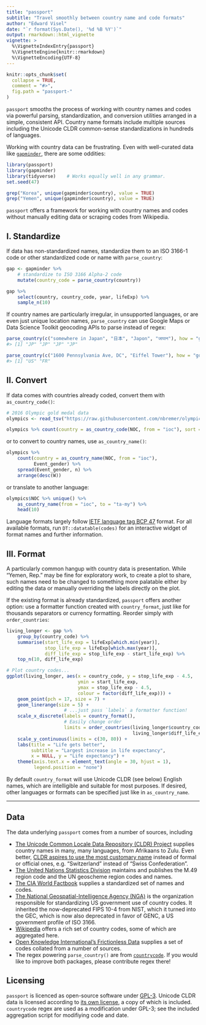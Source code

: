 ```yaml
---
title: "passport"
subtitle: "Travel smoothly between country name and code formats"
author: "Edward Visel"
date: "`r format(Sys.Date(), '%d %B %Y')`"
output: rmarkdown::html_vignette
vignette: >
  %\VignetteIndexEntry{passport}
  %\VignetteEngine{knitr::rmarkdown}
  %\VignetteEncoding{UTF-8}
---
```


<!-- passport.md is generated from README.Rmd. Please edit that file -->

```r
knitr::opts_chunk$set(
  collapse = TRUE,
  comment = "#>",
  fig.path = "passport-"
)
```

`passport` smooths the process of working with country names and codes via
powerful parsing, standardization, and conversion utilities arranged in a
simple, consistent API. Country name formats include multiple sources including
the Unicode CLDR common-sense standardizations in hundreds of languages.

Working with country data can be frustrating. Even with well-curated data like 
[`gapminder`](https://github.com/jennybc/gapminder), there are some oddities:

```r
library(passport)
library(gapminder)
library(tidyverse)    # Works equally well in any grammar.
set.seed(47)

grep("Korea", unique(gapminder$country), value = TRUE)
grep("Yemen", unique(gapminder$country), value = TRUE)
```

`passport` offers a framework for working with country names and codes without 
manually editing data or scraping codes from Wikipedia.


## I. Standardize

If data has non-standardized names, standardize them to an ISO 3166-1 code 
or other standardized code or name with `parse_country`:

```r
gap <- gapminder %>% 
    # standardize to ISO 3166 Alpha-2 code
    mutate(country_code = parse_country(country))

gap %>%
    select(country, country_code, year, lifeExp) %>%
    sample_n(10)
```

If country names are particularly irregular, in unsupported languages, or are 
even just unique location names, `parse_country` can use Google Maps or Data 
Science Toolkit geocoding APIs to parse instead of regex:

```r
parse_country(c("somewhere in Japan", "日本", "Japon", "जापान"), how = "google")
#> [1] "JP" "JP" "JP" "JP"

parse_country(c("1600 Pennsylvania Ave, DC", "Eiffel Tower"), how = "google")
#> [1] "US" "FR"
```


## II. Convert

If data comes with countries already coded, convert them with 
`as_country_code()`:

```r
# 2016 Olympic gold medal data
olympics <- read_tsv("https://raw.githubusercontent.com/nbremer/olympicfeathers/gh-pages/data/raw%20medal%20data/Rio%202016%20gold%20medal%20winners.txt")

olympics %>% count(country = as_country_code(NOC, from = "ioc"), sort = TRUE)
```

or to convert to country names, use `as_country_name()`:

```r
olympics %>% 
    count(country = as_country_name(NOC, from = "ioc"), 
          Event_gender) %>% 
    spread(Event_gender, n) %>% 
    arrange(desc(W))
```

or translate to another language:

```r
olympics$NOC %>% unique() %>% 
    as_country_name(from = "ioc", to = "ta-my") %>% 
    head(10)
```

Language formats largely follow [IETF language tag BCP
47](https://en.wikipedia.org/wiki/IETF_language_tag) format. For all available
formats, run `DT::datatable(codes)` for an interactive widget of format names
and further information.

## III. Format

A particularly common hangup with country data is presentation. While 
"Yemen, Rep." may be fine for exploratory work, to create a plot to share, 
such names need to be changed to something more palatable either by editing 
the data or manually overriding the labels directly on the plot.

If the existing format is already standardized, `passport` offers another 
option: use a formatter function created with `country_format`, just like for 
thousands separators or currency formatting. Reorder simply with 
`order_countries`:

```r
living_longer <- gap %>% 
    group_by(country_code) %>% 
    summarise(start_life_exp = lifeExp[which.min(year)], 
              stop_life_exp = lifeExp[which.max(year)], 
              diff_life_exp = stop_life_exp - start_life_exp) %>% 
    top_n(10, diff_life_exp) 

# Plot country codes...
ggplot(living_longer, aes(x = country_code, y = stop_life_exp - 4.5,
                          ymin = start_life_exp, 
                          ymax = stop_life_exp - 4.5, 
                          colour = factor(diff_life_exp))) + 
    geom_point(pch = 17, size = 7) + 
    geom_linerange(size = 5) + 
                     # ...just pass `labels` a formatter function!
    scale_x_discrete(labels = country_format(),
                     # Easily change order
                     limits = order_countries(living_longer$country_code, 
                                              living_longer$diff_life_exp)) + 
    scale_y_continuous(limits = c(30, 80)) + 
    labs(title = "Life gets better",
         subtitle = "Largest increase in life expectancy",
         x = NULL, y = "Life expectancy") + 
    theme(axis.text.x = element_text(angle = 30, hjust = 1), 
          legend.position = "none")
```

By default `country_format` will use Unicode CLDR (see below) English names, 
which are intelligible and suitable for most purposes. If desired, other 
languages or formats can be specified just like in `as_country_name`.

---


## Data

The data underlying `passport` comes from a number of sources, including

- [The Unicode Common Locale Data Repository (CLDR)
Project](http://cldr.unicode.org/) supplies country names in many, many
languages, from Afrikaans to Zulu. Even better, [CLDR aspires to use the most
customary name](http://cldr.unicode.org/translation/country-names) instead of
formal or official ones, e.g. "Switzerland" instead of "Swiss Confederation".
- [The United Nations Statistics 
Division](https://unstats.un.org/unsd/methodology/m49/overview/) maintains and 
publishes the M.49 region code and the UN geoscheme region codes and names.
- [The CIA World 
Factbook](https://www.cia.gov/library/publications/the-world-factbook/index.html)
supplies a standardized set of names and codes. 
- [The National Geospatial-Intelligence Agency 
(NGA)](http://geonames.nga.mil/gns/html/countrycodes.html) is the organization 
responsible for standardizing US government use of country codes. It inherited 
the now-deprecated FIPS 10-4 from NIST, which it turned into the GEC, which is 
now also deprecated in favor of GENC, a US government profile of ISO 3166.
- [Wikipedia](https://en.wikipedia.org/wiki/Category:Lists_of_country_codes) 
offers a rich set of country codes, some of which are aggregated here.
- [Open Knowledge International's Frictionless Data](http://data.okfn.org/data/core/country-codes) 
supplies a set of codes collated from a number of sources.
- The regex powering `parse_country()` are from
[`countrycode`](https://github.com/vincentarelbundock/countrycode). If you 
would like to improve both packages, please contribute regex there!


## Licensing

`passport` is licenced as open-source software under
[GPL-3](https://www.gnu.org/licenses/gpl.html). Unicode CLDR data is licensed 
according to [its own 
license](https://github.com/unicode-cldr/cldr-json/blob/master/LICENSE), a copy 
of which is included. `countrycode` regex are used as a modification under 
GPL-3; see the included aggregation script for modifiying code and date.
